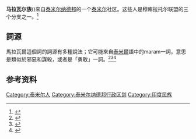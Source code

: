 {{Infobox ethnic group
| group            = 馬拉瓦爾族
| image            = Bhaskara Sethupathy of Ramnad.jpg
| caption          = Bhaskara Sethupathi是拉姆納德王國的前馬拉瓦爾族統治者
| poptime          = 
| popplace         = [[印度|印度]]的[[泰米尔纳德邦|泰米尔纳德邦]]、[[马杜赖|马杜赖]]、[[拉马纳塔普拉姆|拉马纳塔普拉姆]]和[[蒂魯內爾維利|蒂魯內爾維利]]等地區
| langs            = [[泰米尔语|泰米尔语]]
| rels             = [[印度教|印度教]]
| related          = [[Kallar_(caste)|Kallar]], [[Agamudayar|Agamudayar]], [[泰米尔人|泰米尔人]]
| native_name      = 
| native_name_lang = 
}}

'''马拉瓦尔族'''({{Lang-en|Maravar}})來自[[泰米尔纳德邦|泰米尔纳德邦]]的一个[[泰米尔|泰米尔]]社区。这些人是穆库拉托尔联盟的三个分支之一。<ref>{{cite book |title=A History of Christianity in India: The Beginnings to AD 1707 |first=Stephen |last=Neill |authorlink=Stephen Neill |publisher=Cambridge University Press |year=2004 |isbn=978-0-52154-885-4 |url=https://books.google.com/books?id=dbVNvsZWH5EC&pg=PA76 |page=76}}</ref>

== 詞源 ==
馬拉瓦爾這個詞的詞源有多種說法；它可能來自[[Tamil_language|泰米爾]]語中的maram一詞，意思是類似於邪惡和謀殺，或者是「勇敢」一詞。<ref>{{cite book|title=A History of Christianity in India: The Beginnings to AD 1707|first=Stephen|last=Neill|publisher=Cambridge University Press|year=2004|isbn=978-0-52154-885-4|url=https://books.google.com/books?id=dbVNvsZWH5EC&pg=PA76|page=76}}</ref><ref>{{cite book|title=The Nadars of Tamilnad: The Political Culture of a Community in Change|first=Robert L.|last=Hardgrave|publisher=University of California Press|year=1969|url=https://books.google.com/books?id=KZ9mqiLgkdEC&pg=PA280|page=280}}</ref><ref>{{cite book|title=Crooked Stalks: Cultivating Virtue in South India|first=Anand|last=Pandian|publisher=Duke University Press|year=2009|isbn=978-0-82239-101-2|url=https://books.google.com/books?id=pOqgYpCgCXsC&pg=PA286&lpg=PA286|page=286}}</ref>

==参考资料==
{{Reflist}}

[[Category:泰米尔人|Category:泰米尔人]]
[[Category:泰米尔纳德邦行政区划|Category:泰米尔纳德邦行政区划]]
[[Category:印度民族|Category:印度民族]]